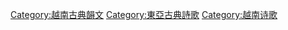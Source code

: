 [[Category:越南古典韻文|Category:越南古典韻文]]
[[Category:東亞古典詩歌|Category:東亞古典詩歌]]
[[Category:越南诗歌|Category:越南诗歌]]